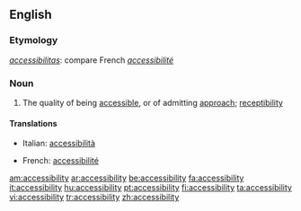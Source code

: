 ==English==
{{wikipedia}}
===Etymology===
{{L.}} ''[[accessibilitas]]'': compare French ''[[accessibilité]]''

===Noun===
{{en-noun|-}}

# The quality of being [[accessible]], or of admitting [[approach]]; [[receptibility]]

====Translations====
{{top}}
*Italian: [[accessibilità]] {{f}}
{{mid}}
*French: [[accessibilité]] {{f}}
{{bottom}}

[[am:accessibility]]
[[ar:accessibility]]
[[be:accessibility]]
[[fa:accessibility]]
[[it:accessibility]]
[[hu:accessibility]]
[[pt:accessibility]]
[[fi:accessibility]]
[[ta:accessibility]]
[[vi:accessibility]]
[[tr:accessibility]]
[[zh:accessibility]]